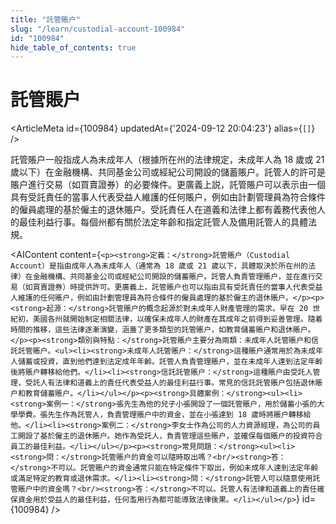 ```yaml
---
title: "託管賬户"
slug: "/learn/custodial-account-100984"
id: "100984"
hide_table_of_contents: true
---
```



# 託管賬户

<ArticleMeta id={100984} updatedAt={'2024-09-12 20:04:23'} alias={`[]`} />
<div className='border-solid border-b border-t-0 my-4 border-[var(--ifm-color-gray-300)]' />

託管賬户一般指成人為未成年人（根據所在州的法律規定，未成年人為 18 歲或 21 歲以下）在金融機構、共同基金公司或經紀公司開設的儲蓄賬户。託管人的許可是賬户進行交易（如買賣證券）的必要條件。更廣義上説，託管賬户可以表示由一個具有受託責任的當事人代表受益人維護的任何賬户，例如由計劃管理員為符合條件的僱員處理的基於僱主的退休賬户。受託責任人在道義和法律上都有義務代表他人的最佳利益行事。每個州都有關於法定年齡和指定託管人及備用託管人的具體法規。

<AIContent content={`<p><strong>定義：</strong>託管賬户（Custodial Account）是指由成年人為未成年人（通常為 18 歲或 21 歲以下，具體取決於所在州的法律）在金融機構、共同基金公司或經紀公司開設的儲蓄賬户。託管人負責管理賬户，並在進行交易（如買賣證券）時提供許可。更廣義上，託管賬户也可以指由具有受託責任的當事人代表受益人維護的任何賬户，例如由計劃管理員為符合條件的僱員處理的基於僱主的退休賬户。</p><p><strong>起源：</strong>託管賬户的概念起源於對未成年人財產管理的需求。早在 20 世紀初，美國各州就開始制定相關法律，以確保未成年人的財產在其成年之前得到妥善管理。隨着時間的推移，這些法律逐漸演變，涵蓋了更多類型的託管賬户，如教育儲蓄賬户和退休賬户。</p><p><strong>類別與特點：</strong>託管賬户主要分為兩類：未成年人託管賬户和信託託管賬户。<ul><li><strong>未成年人託管賬户：</strong>這種賬户通常用於為未成年人儲蓄或投資，直到他們達到法定成年年齡。託管人負責管理賬户，並在未成年人達到法定年齡後將賬户轉移給他們。</li><li><strong>信託託管賬户：</strong>這種賬户由受託人管理，受託人有法律和道義上的責任代表受益人的最佳利益行事。常見的信託託管賬户包括退休賬户和教育儲蓄賬户。</li></ul></p><p><strong>具體案例：</strong><ul><li><strong>案例一：</strong>張先生為他的兒子小張開設了一個託管賬户，用於儲蓄小張的大學學費。張先生作為託管人，負責管理賬户中的資金，並在小張達到 18 歲時將賬户轉移給他。</li><li><strong>案例二：</strong>李女士作為公司的人力資源經理，為公司的員工開設了基於僱主的退休賬户。她作為受託人，負責管理這些賬户，並確保每個賬户的投資符合員工的最佳利益。</li></ul></p><p><strong>常見問題：</strong><ul><li><strong>問：</strong>託管賬户的資金可以隨時取出嗎？<br/><strong>答：</strong>不可以。託管賬户的資金通常只能在特定條件下取出，例如未成年人達到法定年齡或滿足特定的教育或退休需求。</li><li><strong>問：</strong>託管人可以隨意使用託管賬户中的資金嗎？<br/><strong>答：</strong>不可以。託管人有法律和道義上的責任確保資金用於受益人的最佳利益，任何濫用行為都可能導致法律後果。</li></ul></p>`} id={100984} />
